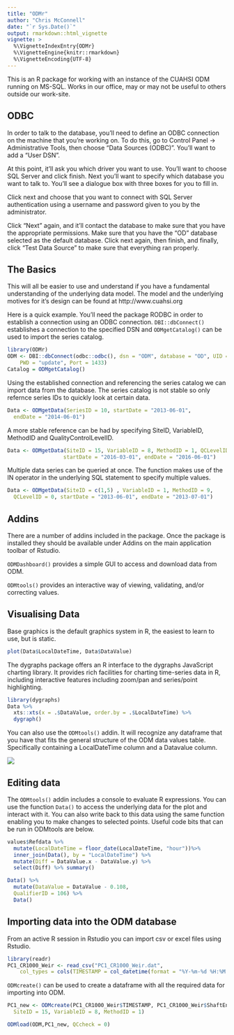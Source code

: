 ```yaml
---
title: "ODMr"
author: "Chris McConnell"
date: "`r Sys.Date()`"
output: rmarkdown::html_vignette
vignette: >
  %\VignetteIndexEntry{ODMr}
  %\VignetteEngine{knitr::rmarkdown}
  %\VignetteEncoding{UTF-8}
---
```


This is an R package for working with an instance of the CUAHSI ODM running on MS-SQL. Works in our office, may or may not be useful to others outside our work-site.

## ODBC

In order to talk to the database, you'll need to define an ODBC connection on the machine that you're working on. To do this, go to Control Panel -> Administrative Tools, then choose "Data Sources (ODBC)". You'll want to add a "User DSN".

At this point, it'll ask you which driver you want to use. You'll want to choose SQL Server and click finish. Next you'll want to specify which database you want to talk to. You'll see a dialogue box with three boxes for you to fill in.

Click next and choose that you want to connect with SQL Server authentication using a username and password given to you by the administrator. 

Click "Next" again, and it'll contact the database to make sure that you have the appropriate permissions. Make sure that you have the “OD” database selected as the default database. Click next again, then finish, and finally, click "Test Data Source" to make sure that everything ran properly.

## The Basics
This will all be easier to use and understand if you have a fundamental understanding of the underlying data model. The model and the underlying motives for it's design can be found at http://www.cuahsi.org 

Here is a quick example. You'll need the package RODBC in order to establish a connection using an ODBC connection. `DBI::dbConnect()` establishes a connection to the specified DSN and `ODMgetCatalog()` can be used to import the series catalog.

```r
library(ODMr)
ODM <- DBI::dbConnect(odbc::odbc(), dsn = "ODM", database = "OD", UID = "update", 
    PWD = "update", Port = 1433)
Catalog = ODMgetCatalog()
```

Using the established connection and referencing the series catalog we can import data from the database. The series catalog is not stable so only refernce series IDs to quickly look at certain data.

```R
Data <- ODMgetData(SeriesID = 10, startDate = "2013-06-01",
  endDate = "2014-06-01")
```

A more stable reference can be had by specifying SiteID, VariableID, MethodID and QualityControlLevelID.

```r
Data <- ODMgetData(SiteID = 15, VariableID = 8, MethodID = 1, QCLevelID = 1,
                  startDate = "2016-03-01", endDate = "2016-06-01")
```

Multiple data series can be queried at once. The function makes use of the IN
operator in the underlying SQL statement to specify multiple values. 

```R
Data <- ODMgetData(SiteID = c(1,5) , VariableID = 1, MethodID = 9,
  QCLevelID = 0, startDate = "2013-06-01", endDate = "2013-07-01")
```

## Addins

There are a number of addins included in the package. Once the package is installed they should be available under Addins on the main application toolbar of Rstudio.

`ODMDashboard()` provides a simple GUI to access and download data from ODM.

`ODMtools()` provides an interactive way of viewing, validating, and/or correcting values.

## Visualising Data
Base graphics is the default graphics system in R, the easiest to learn to use, but is static.

```r
plot(Data$LocalDateTime, Data$DataValue)
```

The dygraphs package offers an R interface to the dygraphs JavaScript charting library. It provides rich facilities for charting time-series data in R, including interactive features including zoom/pan and series/point highlighting.

```r
library(dygraphs)
Data %>% 
  xts::xts(x = .$DataValue, order.by = .$LocalDateTime) %>% 
  dygraph()
```

You can also use the `ODMtools()` addin. It will recognize any dataframe that you have that fits the general structure of the ODM data values table. Specifically containing a LocalDateTime column and a Datavalue column.

![](ODMtools.png)

## Editing data

The `ODMtools()` addin includes a console to evaluate R expressions. You can use the function `Data()` to access the underlying data for the plot and interact with it. You can also write back to this data using the same function enabling you to make changes to selected points. Useful code bits that can be run in ODMtools are below.

```R
values$Refdata %>% 
  mutate(LocalDateTime = floor_date(LocalDateTime, "hour"))%>% 
  inner_join(Data(), by = "LocalDateTime") %>% 
  mutate(Diff = DataValue.x - DataValue.y) %>% 
  select(Diff) %>% summary()

Data() %>%
  mutate(DataValue = DataValue - 0.108,
  QualifierID = 106) %>% 
  Data()
```

## Importing data into the ODM database

From an active R session in Rstudio you can import csv or excel files using Rstudio. 

```R
library(readr)
PC1_CR1000_Weir <- read_csv("PC1_CR1000_Weir.dat", 
    col_types = cols(TIMESTAMP = col_datetime(format = "%Y-%m-%d %H:%M:%S")))
```

`ODMcreate()` can be used to create a dataframe with all the required data for importing into ODM. 

```R
PC1_new <- ODMcreate(PC1_CR1000_Weir$TIMESTAMP, PC1_CR1000_Weir$ShaftEnc_Avg, 
  SiteID = 15, VariableID = 8, MethodID = 1)
```

```R
ODMload(ODM,PC1_new, QCcheck = 0)
```
